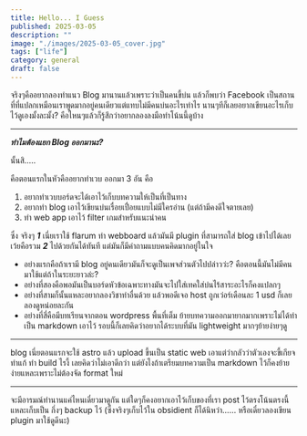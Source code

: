 ```yaml
---
title: Hello... I Guess
published: 2025-03-05
description: ""
image: "./images/2025-03-05_cover.jpg"
tags: ["life"]
category: general
draft: false
---
```


จริงๆคืออยากลองทำแนว Blog มานานแล้วเพราะว่าเป็นคนขี้บ่น แล้วก็พบว่า Facebook เป็นสถานที่ที่แปลกเหมือนเราพูดมากอยู่คนเดียวแต่แทบไม่มีคนบ่นอะไรเท่าไร นานๆทีก็เลยอยากเขียนอะไรเก็บไว้ดูเองมั้งละมั้ง? คือไหนๆแล้วก็รู้สึกว่าอยากลองลงมือทำโน้นนี้ดูบ้าง

---
***ทำไมต้องแยก Blog ออกมานะ?***

นั้นสิ.....

คือตอนแรกในหัวคืออยากทำเวบ ออกมา 3 อัน คือ

1. อยากทำเวบบอร์ดจะได้เอาไว้เก็บบทความให้เป็นที่เป็นทาง
2. อยากทำ blog เอาไว้เขียนบ่นเรื่อยเปื่อยแบบไม่มีใครอ่าน (แต่ถ้ามีคงดีใจตายเลย)
3. ทำ web app เอาไว้ filter เกมสำหรับแนะนำคน

ซึ่ง จริงๆ ***1*** เนี่ยเราใช้ flarum ทำ webboard แล้วมันมี plugin ที่สามารถใส่ blog เข้าไปได้เลยเว้ยคือรวม ***2*** ไปด้วยกันได้ทันที แต่มันก็มีคำถามแบบคนคิดมากอยู่ในใจ

- อย่างแรกคือถ้าเรามี blog อยู่คนเดียวมันก็จะดูเป็นเพจส่วนตัวไปปล่าวว่ะ? คือตอนนี้มันไม่มีคนมาใช้แต่ถ้าในระยะยาวล่ะ?
- อย่างที่สองคือพอมันเป็นบอร์ดหัวข้อเฉพาะทางมันจะไปใส่เทคใส่บ่นไร้สาระอะไรก็คงแปลกๆ
- อย่างที่สามก็นั้นแหละอยากลองวิชาท่าอื่นด้วย แล้วพอดีเจอ host ถูกเว่อร์เดือนละ 1 usd ก็เลยลองดูหน่อยละกัน
- อย่างที่สี่คือมีบทเรียนจากตอน wordpress พื้นที่เต็ม ย้ายบทความออกมายากมากเพราะไม่ได้ทำเป็น markdown เอาไว้ รอบนี้ก็เลยคิดว่าอยากได้ระบบที่มัน lightweight มากๆย้ายง่ายๆดู

---
blog เนี่ยตอนแรกจะใช้ astro แล้ว upload ขี้นเป็น static web เอาแต่ว่ากลัวว่าตัวเองจะขี้เกียจทำแก้ ทำ build ไรงี้ เลยคิดว่าไม่เอาดีกว่า แต่ยังไงถ้าเตรียมบทความเป็น markdown ไว้ก็คงย้ายง่ายแหละเพราะไม่ต้องจัด format ใหม่

---
จะมีอารมณ์ทำนานแค่ไหนเดี๋ยวมาดูกัน แต่ใดๆก็คงอยากเอาไว้เก็บของที่เรา post ไว้ตรงโน้นตรงนี้แหละเก็บเป็น กึ่งๆ backup ไว้ (ซึ่งจริงๆเก็บไว้ใน obsidient ก็ได้นิหว่า...... หรือเดี๋ยวลองเขียน plugin มาใช้ดูดีนะ)
